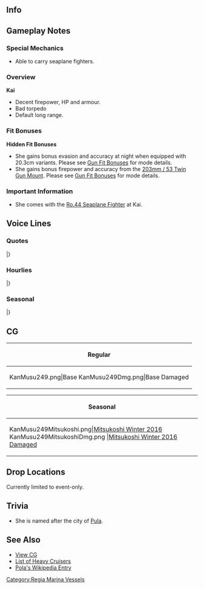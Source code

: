 ==Info==
{{KanmusuInfo|ID=249}}
{{KanmusuInfo|ID=249a}}

==Gameplay Notes==
===Special Mechanics===

* Able to carry seaplane fighters.

===Overview===
'''Kai'''
* Decent firepower, HP and armour.
* Bad torpedo
* Default long range.

===Fit Bonuses===
<!--{{:{{BASEPAGENAME}}/Equipment Bonuses}}
{{clear}}-->
'''Hidden Fit Bonuses'''
* She gains bonus evasion and accuracy at night when equipped with 20.3cm variants. Please see [[Gun Fit Bonuses]] for mode details.
* She gains bonus firepower and accuracy from the [[203mm / 53 Twin Gun Mount]]. Please see [[Gun Fit Bonuses]] for mode details.

===Important Information===
* She comes with the [[Ro.44 Seaplane Fighter]] at Kai.

==Voice Lines==
===Quotes===
{{ShipquoteHeader}}
{{ShipquoteKai
|scenario = Introduction
|origin = Buon Giorno～。ザラ級重巡の三番艦～、ポーラです～。何にでも挑戦したいお年頃。頑張ります～。
|translation = Good morning~. I'm the 3rd ship of the Zara-class heavy cruisers, Pola~. I dare any venture. I'll do my best.<ref>The ship's motto was "Ardisco ad Ogni Impresa" or "I dare any venture".</ref>
|audio = Pola-Intro.mp3
}}
{{ShipquoteKai
|scenario = Introduction
|kai = yes
|origin = Buon Giorno～！ザラ級重巡三番艦～、ポーラです～。提督といっしょに何でも挑戦中で～す。頑張ります。
|translation = Good morning~. I'm 3rd ship of the Zara-class heavy cruisers, Pola~. I dare any venture with you, Admiral. I'll do my best.
|audio = PolaKai-Intro.mp3
}}
{{ShipquoteKai
|scenario = Library
|origin = ザラ級重巡洋艦の三番艦、ポーラです～。皆さん、覚えてくださいね～。
装甲と防御重視の優れた重巡さんなんです～。水上戦闘にもちゃんと出撃したんですよ～。
でも～、戦艦には勝てません～。飲むしかないです～。
|translation = I'm the 3rd ship of the Zara-class heavy cruisers, Pola~. Please remember that everyone~.
I'm a great heavy cruiser that focuses on armour and defense. I also sortied dutifully to surface battles.
But I still can't beat battleships~. Nothing to do about that but drink~.<ref>She was sunk after she was ambushed by 3 British battleships and their accompanying fleet at the [https://en.wikipedia.org/wiki/Battle_of_Cape_Matapan Battle of Cape Matapan].</ref>
|audio = Pola-Library.mp3
}}
{{ShipquoteKai
|scenario = Secretary 1
|origin = あ、は～い。Pola、元気ですよぉ～
|translation = Ah, yes. I'm doing fine~
|audio = Pola-Sec1.mp3
}}
{{ShipquoteKai
|scenario = Secretary 2
|origin = なんでしょう～、飲み会ですか？
|translation = What's up~ are we going drinking?
|audio = Pola-Sec2.mp3
}}
{{ShipquoteKai
|scenario = Secretary 2
|kai = yes
|origin = なんでしょう～、出撃も、飲み会も、いけますよぉ～。
|translation = What's up~ I'm always ready for sorties or drinking~.
|audio = PolaKai-Sec2.mp3
}}
{{ShipquoteKai
|scenario = Secretary 3
|origin = ザ～ラ姉さま大丈夫ぅ、ポーラ飲んでませんって～。おぉ、なぁんだ提督ぅ。
|translation = I'm fine Zara-neesama, I'm not drinking. Ooh, it's just you, Admiral~.
|audio = Pola-Sec3.mp3
}}
{{ShipquoteKai
|scenario = Secretary Idle
|origin = えーっと、あのヴィンテージどこに隠したっけかなぁ……あ、そうよ、あそこだわ！……あれ、ザラ姉さま？ あの……ポーラ、いま非番で～。あ、あの～。あの～……。|translation = Ummm, where did I put that vintage... Ah, that's right, over there! ... Oh my, Zara-neesama? Ummm... I'm off duty now~. U-uhhh~... ummmm~...
|audio = Pola-SecIdle.mp3
}}
{{ShipquoteKai
|scenario = Secretary (Married)
|origin = ていとくぅ～、これってもしかして…そうなんですかぁ？ポーラに？うふふ、じゃあ、一緒に飲んでくれます？かんぱーい！
|translation = Admiral, could this be... Really? It's for me? Hehehe~ Then how bout we have a drink? Cheers!
|audio = Pola-SecMarried.mp3
}}
{{ShipquoteKai
|scenario = Wedding
|origin = ていとくぅ～、少し嫌なことあったの～？…そう、かわいそう。あ、そうだ！ポーラと一緒に少し飲みませんかぁ？そういう時はこれが一番なんですよ！はい、かんぱーい！
|translation = Did something bad happen to you, Admiral? ...I see. You poor thing... Ah I know! How about a little drink with me? It's the best thing to do when things are tumbling down. Yes, cheers~!
|audio = Pola-Wedding.mp3
}}
{{ShipquoteKai
|scenario = Player's Score
|origin = 情報ですねぇ～。待ってて、今資料を……あ、うぁ～。あ、提督。ありがとー。
|translation = Intelligence right~ Wait a minute, I'll get the documents.... Ah, whoa... Ah, Admiral. Thank you.
|audio = Pola-PlayerScore.mp3
}}
{{ShipquoteKai
|scenario = Joining The Fleet
|origin = ザラ姉様、あんまり心配しないで、ポーラ大丈夫だし。ちゃんと出撃しますよ～～
|translation = Zara-neesama! Don't worry so much, I'm fine! I'll sortie properly~
|audio = Pola-JoinFleet.mp3
}}
{{ShipquoteKai
|scenario = Joining the Fleet
|kai = yes
|origin = ザラ姉様！もう心配しないで。大丈夫！ポーラ、ちゃんと旗艦を勤めます！ばつびょ～う～♪
|translation = Zara-neesama! You don't need to worry anymore, I'm fine! I'll do my job as flagship properly! Set sail~♪
|audio = PolaKai-JoinFleet.mp3
}}
{{ShipquoteKai
|scenario = Equipment 1
|origin = Grazie、Grazieです。素敵な改装、提督、ポーラご機嫌です。
|translation = Thank you, thank you. I'm in a good mood after this wonderful remodel, Admiral.
|audio = Pola-Equip1.mp3
}}
{{ShipquoteKai
|scenario = Equipment 1
|kai = yes
|origin = 提督ぅ、Grazie、Grazieで～す。でも、あの・・・三番砲塔だけはこのままで・・・。
|translation = Thank you, thank you Admiral. But... please leave my 3rd turret as it is...
|audio = PolaKai-Equip1.mp3
}}
{{ShipquoteKai
|scenario = Equipment 2
|origin = 雷撃兵装ですか、んん、それもいいけれど、お酒の瓶、もう少し積みません？
|translation = Torpedoes huh, Hmmm, I don't mind them but can you load up a few more bottles of alcohol?
|audio = Pola-Equip2.mp3
}}
{{ShipquoteKai
|scenario = Equipment 2
|kai = yes
|origin = 素敵な改装、ポーラご機嫌で～す。ついでにお酒の瓶、もう少しだけ積みません？
|translation = This wonderful remodel puts me in a good mood~. Speaking of which, can I load a few more bottles of alcohol?
|audio = PolaKai-Equip2.mp3
}}
{{ShipquoteKai
|scenario = Equipment 3
|origin = 提～督～も飲みます～？体熱くなりますよ～？
|translation = Do you to drink too~, Ad~miral~ ? It'll warm you up you know~?
|audio = Pola-Equip3.mp3
}}
{{ShipquoteKai
|scenario = Supply
|origin = はぁ……ふぅ。Grazieですねぇ～。
|translation = *sigh*~... Whew~... Thank you~.
|audio = Pola-Supply.mp3
}}
{{ShipquoteKai
|scenario = Docking (Minor)
|origin = 提督ぅ。ポーラ、お風呂頂きま～す。
|translation = Admiral~. I'll be in the bath~
|audio = Pola-DockMinor.mp3
}}
{{ShipquoteKai
|scenario = Docking (Minor Damage)
|kai = yes
|origin = 提督、大丈夫！ポーラ、もうお風呂の時、お酒持って入りません！安心して！
|translation = I'm fine, Admiral! I won't take alcohol into the bath with me! Don't worry!
|audio = PolaKai-DockMinor.mp3
}}
{{ShipquoteKai
|scenario = Docking (Major Damage)
|origin = 提督がふたり～。ちょっとだけ呑んじゃったぁ～。服が邪魔ぁ～
|translation = Let's have a little drink together, Admiral~ These clothes are in the way~
|audio = Pola-DockMajor.mp3
}}
{{ShipquoteKai
|scenario = Construction
|origin = 提督ぅ。新しい子来たんですって～。
|translation = Admiral. A new girl is here~.
|audio = Pola-Construction.mp3
}}
{{ShipquoteKai
|scenario = Return From Sortie
|origin = 提～督ぅ。Operaが終わったって～。……あっ違う。作戦完了ですって～。
|translation = Ad~miral~. The work is done~ ...Ah, that's not it. The operation is over~.
|audio = Pola-SortieReturn.mp3
}}
{{ShipquoteKai
|scenario = Starting A Sortie
|origin = ザラ級三番艦ポーラ、出撃しま～す。皆さん、ご一緒に参りましょ～。お～。
|translation = 3rd Ship of the Zara-class, Pola, sortieing~. Come along with me everyone~
|audio = Pola-Sortie.mp3
}}
{{ShipquoteKai
|scenario = Starting A Battle
|origin = え、敵ですか？ どこどこ？ ……あっ、ほんとだ。たいへ～ん。砲撃戦～準備ですぅ～。
|translation = Eh, the enemy? Where, where? ...Ah, it's really them. Oh no. Prepare for combat~
|audio = Pola-BattleStart.mp3
}}
{{ShipquoteKai
|scenario = Attack
|origin = いいですか～？ 撃ちますよ～？ Fuoco！
|translation = Got it~? I'm firing alright~? Fire!
|audio = Pola-Attack.mp3
}}
{{ShipquoteKai
|scenario = Air Battle/ Daytime Spotting/ Night Battle Attack
|origin = ポーラもザラ級ぅ～水上砲撃戦なら負けません！そのはずで～す
|translation = I'm a Zara-class too. I won't lose in surface combat! Supposedly~
|audio = Pola-NightAttack.mp3
}}
{{ShipquoteKai
|scenario = Night Battle
|origin = や、せ、ん～！いってみましょ～！や、せ、ん～！進めー
|translation = Ni~ ght~ Ba~ ttle~! Let's go~! Ni~ ght~ Ba~ ttle~! Forwards~!
|audio = Pola-NightBattle.mp3
}}
{{ShipquoteKai
|scenario = MVP
|origin = ポーラですか？ ポーラが一番なんですか？ 勝利の美酒、飲んでもいいですか～！？
|translation = Me? I'm number one? Can I drink this nectar of victory~!?<ref>The word she uses "美酒" refers to high-grade alcohol.</ref>
|audio = Pola-MVP.mp3
}}
{{ShipquoteKai
|scenario = Minor Damage 1
|origin = いたい痛い痛い痛いやぁ～だぁ～。
|translation = Ow ow ow ow ow Nooooo~
|audio = Pola-MinorDamage1.mp3
}}
{{ShipquoteKai
|scenario = Minor Damage 2
|origin = やだやだ！痛すぎる！
|translation = No no no! It really hurts!
|audio = Pola-MinorDamage2.mp3
}}
{{ShipquoteKai
|scenario = Major Damage
|origin = うぅ～痛すぎですぅ！ 飲まないとやってられないぃ！……ひっく、熱くなってきたぁ～。
|translation = Uuu~ It really hurts! I haven't even drank anything yet! ....*hic* The warmth is flooding me~
|audio = Pola-MajorDamage.mp3
}}
{{ShipquoteKai
|scenario = Sunk
|origin = やっぱり裸だと寒い。……ザラ姉さま、ポーラ、ここでさよならみたいです。……ねえ、さん……。
|translation = As expected, being naked is cold... Zara-neesama, looks like I'll be saying goodbye here... Nee-san...
|audio = Pola-Sinking.mp3
}}
|} <references/>

{{clear}}

===Hourlies===
{{ShipquoteHeader | type = hourly}}
{{ShipquoteKai
|scenario = 00:00 
|origin = 提督ぅ Buona sera。今日は私Polaがずっとそばで色々しますねぇ～。任せてぇ～。
|translation = Good evening, Admiral. I'll be by your side to help with anything today~. Leave it to me~.
|audio = PolaKai-0000.mp3
}}
{{ShipquoteKai
|scenario = 01:00 
|origin = えぇっと。マルぅ～ヒトぉ～マルぅ～マルぅ～。マぁ～ルぅ～マぁ～ルぅ～。提督ぅ どぉお？長すぎるってぇ？ん～わかりましたぁ。
|translation = Ummm. 0~ 1~ 0~ 0~. 0~ 0~. How was that Admiral? It was too long? Mm~ I understand.
|audio = PolaKai-0100.mp3
}}
{{ShipquoteKai
|scenario = 02:00 
|origin = マルフタぁ～マルぅ～マルぅ～。これでぇどぉお？
|translation = 02~ 0~ 0~. How was that?
|audio = PolaKai-0200.mp3
}}
{{ShipquoteKai
|scenario = 03:00 
|origin = マルサン～マルマルぅ～。どぉお？これならいいでしょ～？そぉよ～飲み始めたから調子がいいのぉ～。えへへ 熱くなってきたぁ～。
|translation = 03~ 00~. How's that? That was fine right~? That's right~ the mood is just right to start drinking~ Ehehe the warmth is filling me~
|audio = PolaKai-0300.mp3
}}
{{ShipquoteKai
|scenario = 04:00 
|origin = マルヨンマルマルぅ～。あぁもぉ暑いし服がすごい邪魔ぁ～。あれ？提督ぅなんで邪魔するのぉ？Pola暑いのぉ。
|translation = 0400~. Ah, it's so hot, these clothes are in the way~. Oh my? Why are they in the way you ask? Because I'm hot.
|audio = PolaKai-0400.mp3
}}
{{ShipquoteKai
|scenario = 05:00 
|origin = マルゴーマルマルぅ～。提督なにぃ～？お水飲めって～？Polaお水よりお酒が…ぁはい、飲みます。お水。ﾝｸﾞ ﾌﾟﾊｯ ﾍｪ。
|translation = 0500~. What is it, Admiral~? Drink some water~? I'd rather drink alcohol... Ah yes, I'll drink some Water. *Gulg* *Pwah* Hehe.
|audio = PolaKai-0500.mp3
}}
{{ShipquoteKai
|scenario = 06:00 
|origin = ぉはよぉございますぅ～提督ぅ～。Polaなんかあまり記憶がないのぉ～。今は、マルロックマルマルですぅ。あら、もう朝ですねぇ。
|translation = Good morning~ Admiral~. Somehow I can't remember much~ It's now 0600. Oh, it's already morning.
|audio = PolaKai-0600.mp3
}}
{{ShipquoteKai
|scenario = 07:00 
|origin = マルナナマルマルぅ～。提督ぅ～Pola頭がなぜかガンガンしますぅ？あ！エスプレッソのいい香り！Zara姉様ありがとぉ～。
|translation = 0700~. Why is my head pounding now, Admiral? Ah! That espresso smells good! Thank you, Zara-neesama.
|audio = PolaKai-0700.mp3
}}
{{ShipquoteKai
|scenario = 08:00 
|origin = マルハチマルマルぅ～。Zara姉様のエスプレッソとクロワッサン、ほんとにおいしぃ～！おいひぃ～ﾓｺﾞﾓｺﾞ
|translation = 0800~. Zara-neesama's espresso and croissants are really delicious~! Sho delishush~ *nom* *nom*
|audio = PolaKai-0800.mp3
}}
{{ShipquoteKai
|scenario = 09:00 
|origin = マルキューマルマルぅ～。あぁはいぃ～Zara姉様ぁ、心配しないでぇ～Pola、勤務中はもちろんお酒は飲みません。ねぇ～提督ぅ～？
|translation = 0900~. Ah, yes~ Don't worry, Zara-neesama. I won't drink while I'm on duty. Right~, Admiral~?
|audio = PolaKai-0900.mp3
}}
{{ShipquoteKai
|scenario = 10:00 
|origin = ヒトマルマルマルぅ～。提督ぅ遠征艦隊のご指示どうされますかぁ～？ネ↑ーズ↑ーミーユソーですか？カァィ↑ジョ↓ーゴ↓エィー？
|translation = 1000~ Do you have orders for the expedition fleet, Admiral? Rat transports~? Maritime escorts~?<ref>"Rat Transports" were the IJN's name for [https://en.wikipedia.org/wiki/Tokyo_Express Tokyo Expresses]. They were high-speed transport runs done under cover of night to avoid Allied air attacks.</ref>
|audio = PolaKai-1000.mp3
}}
{{ShipquoteKai
|scenario = 11:00 
|origin = ヒトヒトマルマルぅ～。そうですよねぇ～。サンソギョラ～イ、Polaも少し興味はあります。雷撃戦訓練もぉしなきゃだけどぉ…
|translation = 1100~. That's right~. I'm a little bit interested in oxygen torpedoes. I'd like to have some torpedo combat training...
|audio = PolaKai-1100.mp3
}}
{{ShipquoteKai
|scenario = 12:00 
|origin = ヒトフタぁマルマルぅ～。Zara姉様の新作Pastaおいしぃ～！んぅ このBianco ﾝｸﾞ は白ワインの香りが効いてて ﾓﾆｭﾓﾆｭ おいひぃ～！
|translation = 1200. The new kind of pasta Zara-neesama made is delicious! Hmm, this bianco smells of white wine. *Chew Chew* Delishoush!<ref>Bianco being pasta with a white sauce.</ref>
|audio = PolaKai-1200.mp3
}}
{{ShipquoteKai
|scenario = 13:00 
|origin = ヒトサンマルマルぅ～。艦隊戦ですかぁ？はいぃ～！少しは経験ありますよぉ。紅茶の国の戦艦がぁ、やっぱり強いですよねぇ...
|translation = 1300. You want to have a fleet battle? Alllright! I have a little experience in that. The battleships from the Country of Black Tea were definitely strong....<ref>Referring to the [https://en.wikipedia.org/wiki/Battle_of_Cape_Matapan Battle of Cape Matapan] where she was sunk by a British fleet.</ref>
|audio = PolaKai-1300.mp3
}}
{{ShipquoteKai
|scenario = 14:00 
|origin = ヒトヨン...ん？んん～？彼女は少し紅茶の国の戦艦に似てますねぇ。日本の戦艦ですかぁ？そうなんですねぇ...？んん～？？
|translation = 14....huh? Hmmm? That girl looks a bit like a battleship from the Country of Black Tea doesn't she. She's a Japanese battleship? How does that work I wonder...? Hmm?<ref>Referring to Kongou who was designed in Britain and was an improved version of the [https://en.wikipedia.org/wiki/Lion-class_battlecruiser Lion-class].</ref>
|audio = PolaKai-1400.mp3
}}
{{ShipquoteKai
|scenario = 15:00 
|origin = ヒトゴー...おぁ！Littorioさん、お疲れさまで～す。え？名前が？おぁ、そうなんですねぇ。ところでぇ～、あの戦艦なんですがぁ...
|translation = 15....Oh! Thanks for your hard work, Littorio-san. Eh? Your name is? Oh, I see. Could you tell me about that other battleship...<ref>Pola was sunk in 1941, Littorio was renamed to Italia in 1943.</ref>
|audio = PolaKai-1500.mp3
}}
{{ShipquoteKai
|scenario = 16:00 
|origin = ヒトロゥマルマルぅ～。あの強そぉな日本の戦艦は、コンゴォ↑～というのですねぇ。Pola、少し興味が出てきました。
|translation = 1600. So that powerful Japanese battleship is called Kongou huh. Pola is a bit interested in her now.
|audio = PolaKai-1600.mp3
}}
{{ShipquoteKai
|scenario = 17:00 
|origin = ヒトナナマルマル。提督、水平線に落ちる夕日がキレイです。ロッソ、赤ワインみたいな、キレイな色ですねぇ、んふふ
|translation = 1700. The sunset makes the horizon so beautiful, Admiral. It's red like red wine, such a beautiful color. Hehehe.
|audio = PolaKai-1700.mp3
}}
{{ShipquoteKai
|scenario = 18:00 
|origin = ヒトハチ、マルマル。お夕飯を、ぉぉぁ、外食ですねぇ～。えへへ、お供しま～す。お店は…マーミヤ？Trattoriaでしょうか？
|translation = 1800. Why don't weee... eat out for dinner? Ehehe, let's go together. This shop is...Ma-mi-ya? Is it a trattoria?<ref>A [https://en.wikipedia.org/wiki/Trattoria trattoria] is a casual Italian dining establishment.</ref>
|audio = PolaKai-1800.mp3
}}
{{ShipquoteKai
|scenario = 19:00 
|origin = ヒトキューマルマル。提督、Trattoriaマーミヤ、最高で～す。お酒もお料理も美味し～い。あ、ワインもう一本頼みますねぇ。
|translation = 1900. Trattoria Mamiya is the best, Admiral. The food and alcohol are both delicious. Ah, I'll order some more Wine.
|audio = PolaKai-1900.mp3
}}
{{ShipquoteKai
|scenario = 20:00 
|origin = フタマルマルマルぅ～。提督ぅ飲んでるぅ～？あ、ごちそうさまがぁきこえな～い。これも飲んでぇ？うぇへははふふ。楽しい。楽しいですねぇ。
|translation = 2000~ Want a drink, Admiral~? Ah, I can't hear your thanks~. Want to drink this too? Uehehehe haha fufu. This is fun. It's fun right.
|audio = PolaKai-2000.mp3
}}
{{ShipquoteKai
|scenario = 21:00 
|origin = フタヒト……ぅあ～めんどくさい。ワイン赤と白、もう1本おねがぁ～い。ぅぁ…熱い…服が邪魔ぁ、へっ…って……！！！ザラ姉様！！あのぉ～…
|translation = 21... urgh~ This is a pain. Wine. Red and white. One more glass~ Whoa... It's hot... These clothes are in the way... Eh... uh...!!! Zara-neesama!! Umm~...
|audio = PolaKai-2100.mp3
}}
{{ShipquoteKai
|scenario = 22:00 
|origin = フタフタ、マルマル。ものすごくものすごぉ～く怒られましたザラ姉様に。ポーラ、そんなに飲んでましたぁ？ おっかしいなぁ……。
|translation = 2200. I was yelled a lot by Zara-neesama. Did I really drink that much? That's wierd.....
|audio = PolaKai-2200.mp3
}}
{{ShipquoteKai
|scenario = 23:00 
|origin = フタサンマルマルぅ～。今日も何事もなく終了ですねぇ。提督、Buonanotteです！
|translation = 2300. Today finished without incident. Good night, Admiral!
|audio = PolaKai-2300.mp3
}}
|} <references/>

{{clear}}

===Seasonal===
{{SeasonalHeaderOld}}
{{SeasonalQuote
|scenario = [[Seasonal/Rainy_Season_2016|Rainy Season 2016]]
|origin = 最近雨が続きますぅ…。これが、Zara姉さまの言っていた「ツーユー」なんですねぇ。ポーラも、テルテルボー、作りまーす。
|translation =	It’s been raining a lot recently… So this is the “Tsuyu” that Zara-neesama told me about. I’ll make some teruteru bou too.
|audio = Pola_Rainy_Season_2016_Sec1.mp3
|notes = 
}}
{{SeasonalQuote
|scenario = [[Seasonal/Early_Summer_2016|Early Summer 2016]]
|origin = Zara姉さま、今年は水着どうするの？Polaは、お酒に使っちゃったから、今年は新しい水着はパスですぅ。
|translation =	What are you doing about swimsuits this year, Zara-neesama? I spent all my money on alcohol so I’ll pass on a new swimsuit this year.
|audio = Pola_Early_Summer_Sec1_2016.ogg
|notes = 
}}
{{SeasonalQuote
|scenario = [[Seasonal/Autumn_2016|Autumn 2016]]
|origin = へぇ、瑞穂さん、この白ワインはなぁに？「ニホンシュ」？独特な味と香り、でも美味しいわぁ。お友達になりましょ？ えへへへぇ。
|translation =	Hmmm, what’s this white wine, Mizuho? “Nihonshu”? It’s got a unique taste and fragrance, but it’s delicious. Wanna be friends? Ehehehe
|audio = Pola_Autumn_2016_Sec1.mp3
|notes = 
}}
{{SeasonalQuote
|scenario = [[Seasonal/Saury_2016|Saury Festival 2016]]
|origin = サンマーフェス？よくわからないけれど、Zara姉様、Polaもお手伝いしまーす！
|translation =	Sanma Fest? I don’t really understand but I’ll help too, Zara-neesama!
|audio = Pola_Sec1_Saury_2016.mp3
|notes = 
}}
{{SeasonalQuote
|scenario = [[Seasonal/Autumn_2016|Autumn 2016]]
|origin = うわぁ、寒くなってきたぁ。こんな時はお酒を飲んで体を温めないとぉ…那智さん、それは？
|translation =	Whoa, it’s getting cold. At times like these you should drink some alcohol to warm yourself up… What’s that, Nachi?
|audio = Pola_Late_Autumn_2017_Sec1.mp3
|notes = 
}}
{{SeasonalQuote
|scenario = [[Seasonal/Christmas_2016|Christmas 2016]]
|origin = Buone Feste！提督、クリスマスは楽しいですね。今日はいくら飲んででも大丈夫ですよね。えへ、ふふふふふ…
|translation =	Happy Holidays! Christmas is fun, Admiral. It’s fine if I drink as much as I want today. Ehe, fufufufufu…
|audio = Pola_Christmas_2016_Sec1.mp3
|notes = 
}}
{{SeasonalQuote
|scenario = [[Seasonal/New_Year_2017|New Year 2017]]
|origin = 提督、Buon Anno! あけましておめでとうございます。飲みましょう！
|translation =	Happy New Year, Admiral! Happy New Year. Let’s have a drink!
|audio = Pola_New_Year_2017_sec1.mp3
|notes = 
}}
{{SeasonalQuote
|scenario = [[Seasonal/Setsubun_2017|Setsubun 2017]]
|origin = Zara姉様、この行事は「セツブンガー」でしょう？Pola、Romaさんに聞いて。えぇ、”Eho Roll Fest？ほんとに？
|translation =	This event is called “Setsubungaa” right, Zara-neesama? I heard it from Roma-san. Eh, “Eho Roll Fest”? Really?
|audio = Pola_Setsubun_2017.mp3
|notes = 
}}
{{SeasonalQuote
|scenario = [[Seasonal/Valentine%27s_Day_2017|Valentine’s Day 2017]]
|origin = 提督ぅ、Pola特製の体が熱くなるワインチョコです。食べて食べて。ほらほら。えへへぇ、まだまだありますよぉ。
|translation = Here’s my special Wine Chocolate that will warm you right up, Admiral. Go on and eat up. Come on, come on. Ehehe, there’s still more where that came from.
|audio = Pola_Valentine_Sec1.ogg
|notes = 
}}
{{SeasonalQuote
|scenario = [[Seasonal/White_Day_2017|White Day 2017]]
|origin = 提督、チョコのおかえし、ありがとうございます。Grazie, grazieです。
|translation =	Thank you very much for the return gift, Admiral. Thank you so so much.
|audio = Pola_White_Day_2017.mp3
|notes = 
}}
{{SeasonalQuote
|scenario = [[Seasonal/Coming_of_Spring_2017|Spring 2017]]
|origin = 春といえば、大切な行事、「オハーナミー」ですようね？Polaとってもとっても楽しみしてるんです。いつ？いつ行きますか？
|translation =	Speaking of spring, there’s that important event called “Ohanami” right? I’m really, really looking forward to it. When? When are we going?
|audio = Pola_Spring_2017_Sec1.mp3
|notes = 
}}
{{SeasonalQuote
|scenario = [[Seasonal/Fourth_Anniversary|4th Anniversary]]
|origin = 提督、四周年おめでとうございます！ぐあきぐらひ…
|translation =	Congratulations on the 4th Anniversary, Admiral! *incoherent drunken rambling*… 
|audio = Pola_4th_Anniversary_Sec1_2017.mp3
|notes = 
}}
{{SeasonalQuote
|scenario = [[Seasonal/Summer_2017|Midsummer 2017]]
|origin = 夏は冷やした白ワインが美味しいの。あぁ、ほら、提督も飲んで飲んでぇ。えへへぇ、楽しい。でも、服が邪魔よね。ぬいじゃいましょうぅ！
|translation =	Chilled white wine is delicious in summer. Ah, come on, you drink up too, Admiral. Ehehe, this is fun. But, clothes get in the way. I’ll just strip!
|audio = Pola_Sec1_Summer_2017.mp3
|notes = 
}}
{{SeasonalQuote
|scenario = [[Seasonal/Fifth_Anniversary|5th Anniversary]]
|origin =提督、grazie、grazieです。Pola、おめでたい日はやっぱり乾杯はいいと思います。というわけで、乾杯！！
|translation =	Thank you so much, Admiral. I think that you need to toast on days on celebration. So with that, cheers!!
|audio = Pola_5th_Anniversary_Sec1.mp3
|notes = 
}}
|}<references/>

{{clear}}

==CG==
{| class="mw-collapsible mw-collapsed wikitable" style="width: 100%;"
!Regular
|-
|<gallery>
KanMusu249.png|Base
KanMusu249Dmg.png|Base Damaged
</gallery>
|}

{| class="mw-collapsible mw-collapsed wikitable" style="width: 100%;"
!Seasonal
|-
|<gallery>
KanMusu249Mitsukoshi.png|[[Promotional_Collaboration_CG#November_2016_-_Mitsukoshi_Winter_Collaboration|Mitsukoshi Winter 2016]]
KanMusu249MitsukoshiDmg.png |[[Promotional_Collaboration_CG#November_2016_-_Mitsukoshi_Winter_Collaboration|Mitsukoshi Winter 2016 Damaged]]
</gallery>
|}

==Drop Locations==
Currently limited to event-only.

==Trivia==
*She is named after the city of [https://en.wikipedia.org/wiki/Pula Pula].

==See Also==
*[[{{PAGENAMEE}}/Gallery|View {{PAGENAME}} CG]]
*[[EliteCA|List of Heavy Cruisers]]
*[[wikipedia:Italian_cruiser_Pola|Pola's Wikipedia Entry]]
{{Shiplist}}
[[Category:Regia Marina Vessels]]